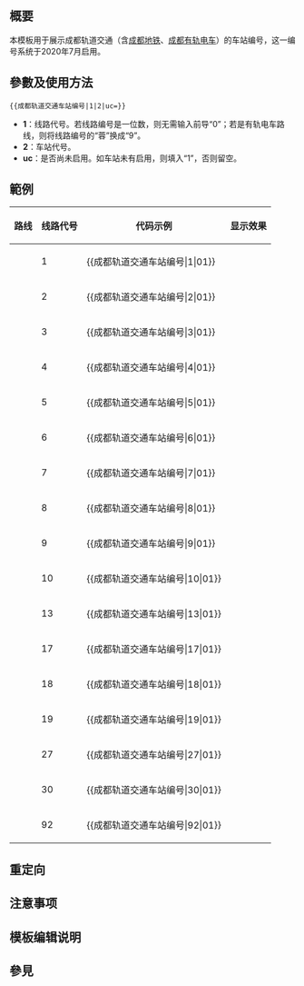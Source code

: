 {{NoteTA|G1=MediaWiki}}{{Documentation subpage}}<!-- 在本行下編輯模板說明 -->

== 概要 ==
本模板用于展示成都轨道交通（含[[成都地铁]]、[[成都有轨电车]]）的车站编号，这一编号系统于2020年7月启用。

== 參數及使用方法 ==
<code><nowiki>{{成都轨道交通车站编号|1|2|uc=}}</nowiki></code>
* '''1'''：线路代号。若线路编号是一位数，则无需输入前导“0”；若是有轨电车路线，则将线路编号的“蓉”换成“9”。
* '''2'''：车站代号。
* '''uc'''：是否尚未启用。如车站未有启用，则填入“1”，否则留空。

== 範例 ==
{|class=wikitable style=text-align:center
! 路线 !! 线路代号 !! 代码示例 !! 显示效果
|-
| {{成都地铁线路名|1}} || 1 || <nowiki>{{成都轨道交通车站编号|1|01}}</nowiki> || {{成都轨道交通车站编号|1|01}}
|-
| {{成都地铁线路名|2}} || 2 || <nowiki>{{成都轨道交通车站编号|2|01}}</nowiki> || {{成都轨道交通车站编号|2|01}}
|-
| {{成都地铁线路名|3}} || 3 || <nowiki>{{成都轨道交通车站编号|3|01}}</nowiki> || {{成都轨道交通车站编号|3|01}}
|-
| {{成都地铁线路名|4}} || 4 || <nowiki>{{成都轨道交通车站编号|4|01}}</nowiki> || {{成都轨道交通车站编号|4|01}}
|-
| {{成都地铁线路名|5}} || 5 || <nowiki>{{成都轨道交通车站编号|5|01}}</nowiki> || {{成都轨道交通车站编号|5|01}}
|-
| {{成都地铁线路名|6}} || 6 || <nowiki>{{成都轨道交通车站编号|6|01}}</nowiki> || {{成都轨道交通车站编号|6|01}}
|-
| {{成都地铁线路名|7}} || 7 || <nowiki>{{成都轨道交通车站编号|7|01}}</nowiki> || {{成都轨道交通车站编号|7|01}}
|-
| {{成都地铁线路名|8}} || 8 || <nowiki>{{成都轨道交通车站编号|8|01}}</nowiki> || {{成都轨道交通车站编号|8|01}}
|-
| {{成都地铁线路名|9}} || 9 || <nowiki>{{成都轨道交通车站编号|9|01}}</nowiki> || {{成都轨道交通车站编号|9|01}}
|-
| {{成都地铁线路名|10}} || 10 || <nowiki>{{成都轨道交通车站编号|10|01}}</nowiki> || {{成都轨道交通车站编号|10|01}}
|-
| {{成都地铁线路名|13}} || 13 || <nowiki>{{成都轨道交通车站编号|13|01}}</nowiki> || {{成都轨道交通车站编号|13|01}}
|-
| {{成都地铁线路名|17}} || 17 || <nowiki>{{成都轨道交通车站编号|17|01}}</nowiki> || {{成都轨道交通车站编号|17|01}}
|-
| {{成都地铁线路名|18}} || 18 || <nowiki>{{成都轨道交通车站编号|18|01}}</nowiki> || {{成都轨道交通车站编号|18|01}}
|-
| {{成都地铁线路名|19}} || 19 || <nowiki>{{成都轨道交通车站编号|19|01}}</nowiki> || {{成都轨道交通车站编号|19|01}}
|-
| {{成都地铁线路名|27}} || 27 || <nowiki>{{成都轨道交通车站编号|27|01}}</nowiki> || {{成都轨道交通车站编号|27|01}}
|-
| {{成都地铁线路名|30}} || 30 || <nowiki>{{成都轨道交通车站编号|30|01}}</nowiki> || {{成都轨道交通车站编号|30|01}}
|-
| {{成都地铁线路名|蓉2}} || 92 || <nowiki>{{成都轨道交通车站编号|92|01}}</nowiki> || {{成都轨道交通车站编号|92|01}}
|}

== 重定向 ==

== 注意事项 ==

== 模板编辑说明 ==

== 參見 ==

<includeonly>{{Sandbox other||<!-- 本行下加入模板的分類 -->

}}</includeonly>